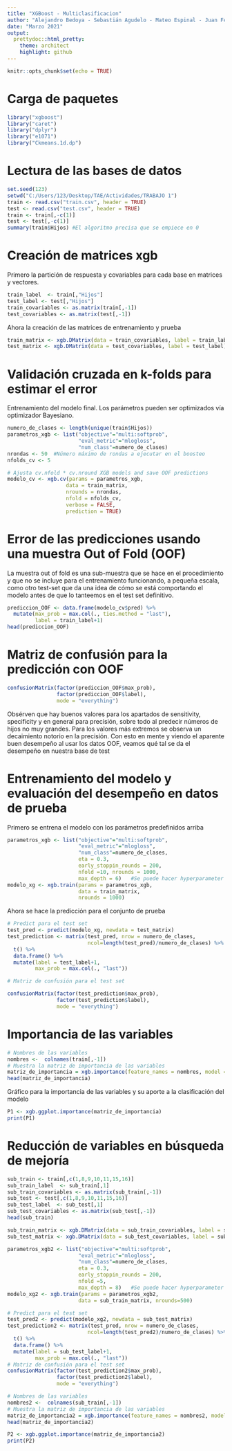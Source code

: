 ```yaml
---
title: "XGBoost - Multiclasificacion"
author: "Alejandro Bedoya - Sebastián Agudelo - Mateo Espinal - Juan Fernando Patiño - Estefanía Echeverry" 
date: "Marzo 2021"
output: 
  prettydoc::html_pretty:
    theme: architect
    highlight: github
---
```


```r
knitr::opts_chunk$set(echo = TRUE)
```

# Carga de paquetes

```r
library("xgboost")  
library("caret")    
library("dplyr")    
library("e1071")
library("Ckmeans.1d.dp")
```



# Lectura de las bases de datos

```r
set.seed(123)
setwd("C:/Users/123/Desktop/TAE/Actividades/TRABAJO 1")
train <- read.csv("train.csv", header = TRUE)
test <- read.csv("test.csv", header = TRUE)
train <- train[,-c(1)]
test <- test[,-c(1)]
summary(train$Hijos) #El algoritmo precisa que se empiece en 0
```


# Creación de matrices xgb

Primero la partición de respuesta y covariables para cada base en matrices y vectores.
```r
train_label  <- train[,"Hijos"]
test_label <- test[,"Hijos"]
train_covariables <- as.matrix(train[,-1])
test_covariables <- as.matrix(test[,-1])
```


Ahora la creación de las matrices de entrenamiento y prueba

```r
train_matrix <- xgb.DMatrix(data = train_covariables, label = train_label)
test_matrix <- xgb.DMatrix(data = test_covariables, label = test_label)
```


# Validación cruzada en k-folds para estimar el error

Entrenamiento del modelo final. Los parámetros pueden ser optimizados vía optimizador Bayesiano. 

```r
numero_de_clases <- length(unique(train$Hijos))
parametros_xgb <- list("objective"="multi:softprob",
                       "eval_metric"="mlogloss",
                       "num_class"=numero_de_clases)
nrondas <- 50  #Número máximo de rondas a ejecutar en el boosteo
nfolds_cv <- 5

# Ajusta cv.nfold * cv.nround XGB models and save OOF predictions
modelo_cv <- xgb.cv(params = parametros_xgb,
                   data = train_matrix, 
                   nrounds = nrondas,
                   nfold = nfolds_cv,
                   verbose = FALSE,
                   prediction = TRUE)
```

# Error de las predicciones usando una muestra Out of Fold (OOF)

La muestra out of fold es una sub-muestra que se hace en el procedimiento y que no se incluye para el entrenamiento funcionando, a pequeña escala, como otro test-set que da una idea de cómo se está comportando el modelo antes de que lo tanteemos en el test set definitivo. 


```r
prediccion_OOF <- data.frame(modelo_cv$pred) %>%
  mutate(max_prob = max.col(., ties.method = "last"),
         label = train_label+1)
head(prediccion_OOF)
```

# Matriz de confusión para la predicción con OOF

```r
confusionMatrix(factor(prediccion_OOF$max_prob),
                factor(prediccion_OOF$label),
                mode = "everything")
```


Obsérven que hay buenos valores para los apartados de sensitivity, specificity y en general para precisión, sobre todo al predecir números de hijos no muy grandes. Para los valores más extremos se observa un decaimiento notorio en la precisión. Con esto en mente y viendo el aparente buen desempeño al usar los datos OOF, veamos qué tal se da el desempeño en nuestra base de test

#  Entrenamiento del modelo y evaluación del desempeño en datos de prueba

Primero se entrena el modelo con los parámetros predefinidos arriba 

```r
parametros_xgb <- list("objective"="multi:softprob",
                       "eval_metric"="mlogloss",
                       "num_class"=numero_de_clases,
                       eta = 0.3,
                       early_stoppin_rounds = 200,
                       nfold =10, nrounds = 1000,
                       max_depth = 6)   #Se puede hacer hyperparameter tunning
modelo_xg <- xgb.train(params = parametros_xgb,
                       data = train_matrix,
                       nrounds = 1000)
```

Ahora se hace la predicción para el conjunto de prueba

```r
# Predict para el test set
test_pred <- predict(modelo_xg, newdata = test_matrix)
test_prediction <- matrix(test_pred, nrow = numero_de_clases,
                          ncol=length(test_pred)/numero_de_clases) %>%
  t() %>%
  data.frame() %>%
  mutate(label = test_label+1,
         max_prob = max.col(., "last"))
```

```r
# Matriz de confusión para el test set

confusionMatrix(factor(test_prediction$max_prob),
                factor(test_prediction$label),
                mode = "everything")
```

# Importancia de las variables

```r
# Nombres de las variables
nombres <-  colnames(train[,-1])
# Muestra la matriz de importancia de las variables
matriz_de_importancia = xgb.importance(feature_names = nombres, model = modelo_xg)
head(matriz_de_importancia)
```

Gráfico para la importancia de las variables y su aporte a la clasificación del modelo

```r
P1 <- xgb.ggplot.importance(matriz_de_importancia)
print(P1) 
```


# Reducción de variables en búsqueda de mejoría

```r
sub_train <- train[,c(1,8,9,10,11,15,16)]
sub_train_label  <- sub_train[,1]
sub_train_covariables <- as.matrix(sub_train[,-1])
sub_test <- test[,c(1,8,9,10,11,15,16)]
sub_test_label  <- sub_test[,1]
sub_test_covariables <- as.matrix(sub_test[,-1])
head(sub_train)
```

```r
sub_train_matrix <- xgb.DMatrix(data = sub_train_covariables, label = sub_train_label)
sub_test_matrix <- xgb.DMatrix(data = sub_test_covariables, label = sub_test_label)
```

```r
parametros_xgb2 <- list("objective"="multi:softprob",
                       "eval_metric"="mlogloss",
                       "num_class"=numero_de_clases,
                       eta = 0.3,
                       early_stoppin_rounds = 200,
                       nfold =5,
                       max_depth = 8)   #Se puede hacer hyperparameter tunning
modelo_xg2 <- xgb.train(params = parametros_xgb2,
                       data = sub_train_matrix, nrounds=500)
```

```r
# Predict para el test set
test_pred2 <- predict(modelo_xg2, newdata = sub_test_matrix)
test_prediction2 <- matrix(test_pred, nrow = numero_de_clases,
                          ncol=length(test_pred2)/numero_de_clases) %>%
  t() %>%
  data.frame() %>%
  mutate(label = sub_test_label+1,
         max_prob = max.col(., "last"))
# Matriz de confusión para el test set
confusionMatrix(factor(test_prediction2$max_prob),
                factor(test_prediction2$label),
                mode = "everything")
```


```r
# Nombres de las variables
nombres2 <-  colnames(sub_train[,-1])
# Muestra la matriz de importancia de las variables
matriz_de_importancia2 = xgb.importance(feature_names = nombres2, model = modelo_xg2)
head(matriz_de_importancia2)
```

```r
P2 <- xgb.ggplot.importance(matriz_de_importancia2)
print(P2) 
```



